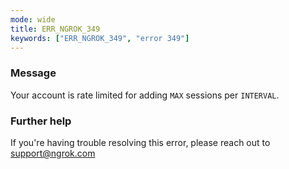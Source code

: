```yaml
---
mode: wide
title: ERR_NGROK_349
keywords: ["ERR_NGROK_349", "error 349"]
---
```



### Message

Your account is rate limited for adding `MAX` sessions per `INTERVAL`.

<ErrorDetails />

### Further help

If you're having trouble resolving this error, please reach out to [support@ngrok.com](mailto:support@ngrok.com?subject=Help%20with%20ERR_NGROK_349)
